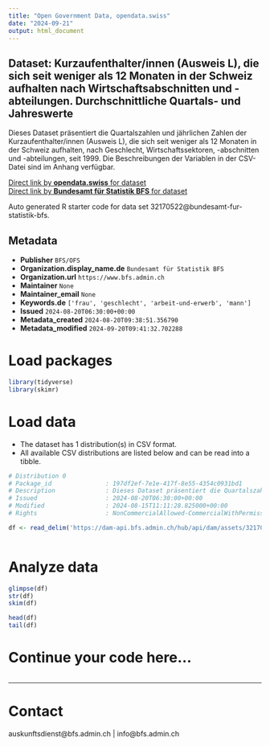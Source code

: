 ```yaml
---
title: "Open Government Data, opendata.swiss"
date: "2024-09-21"
output: html_document
---
```


## Dataset: Kurzaufenthalter/innen (Ausweis L), die sich seit weniger als 12 Monaten in der Schweiz aufhalten nach Wirtschaftsabschnitten und -abteilungen. Durchschnittliche Quartals- und Jahreswerte

Dieses Dataset präsentiert die Quartalszahlen und jährlichen Zahlen der Kurzaufenthalter/innen (Ausweis L), die sich seit weniger als 12 Monaten in der Schweiz aufhalten, nach Geschlecht, Wirtschaftssektoren, -abschnitten und -abteilungen, seit 1999. Die Beschreibungen der Variablen in der CSV-Datei sind im Anhang verfügbar.

[Direct link by **opendata.swiss** for dataset](https://opendata.swiss/de/dataset/kurzaufenthalter-innen-ausweis-l-die-sich-seit-weniger-als-12-monaten-in-der-schweiz-aufhalten-12)<br>
[Direct link by **Bundesamt für Statistik BFS** for dataset](https://www.bfs.admin.ch/asset/de/ts-x-03.02.01.06.01)

Auto generated R starter code for data set 32170522@bundesamt-fur-statistik-bfs.

## Metadata

- **Publisher** `BFS/OFS`
- **Organization.display_name.de** `Bundesamt für Statistik BFS`
- **Organization.url** `https://www.bfs.admin.ch`
- **Maintainer** `None`
- **Maintainer_email** `None`
- **Keywords.de** `['frau', 'geschlecht', 'arbeit-und-erwerb', 'mann']`
- **Issued** `2024-08-20T06:30:00+00:00`
- **Metadata_created** `2024-08-20T09:38:51.356790`
- **Metadata_modified** `2024-09-20T09:41:32.702288`


# Load packages

```r

library(tidyverse)
library(skimr)

```

# Load data

-   The dataset has 1 distribution(s) in CSV format.
-   All available CSV distributions are listed below and can be read into a tibble.

```r

# Distribution 0
# Package_id               : 197df2ef-7e1e-417f-8e55-4354c0931bd1
# Description              : Dieses Dataset präsentiert die Quartalszahlen und jährlichen Zahlen der Kurzaufenthalter/innen (Ausweis L), die sich seit weniger als 12 Monaten in der Schweiz aufhalten, nach Geschlecht, Wirtschaftssektoren, -abschnitten und -abteilungen, seit 1999. Die Beschreibungen der Variablen in der CSV-Datei sind im Anhang verfügbar.
# Issued                   : 2024-08-20T06:30:00+00:00
# Modified                 : 2024-08-15T11:11:28.825000+00:00
# Rights                   : NonCommercialAllowed-CommercialWithPermission-ReferenceRequired

df <- read_delim('https://dam-api.bfs.admin.ch/hub/api/dam/assets/32170524/master')



```

# Analyze data

```r

glimpse(df)
str(df)
skim(df)

head(df)
tail(df)

```

# Continue your code here...

```r

```

------------------------------------------------------------------------

# Contact

auskunftsdienst@bfs.admin.ch | info@bfs.admin.ch
